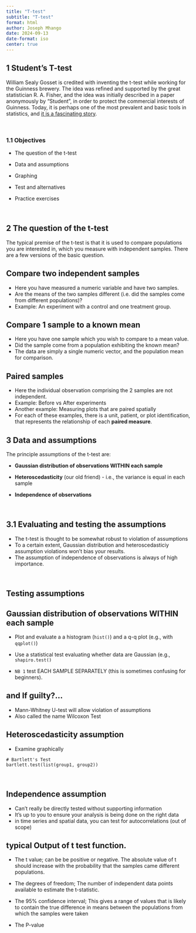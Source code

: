```yaml
---
title: "T-test"
subtitle: "T-test"
format: html
author: Joseph Mhango
date: 2024-09-13
date-format: iso
center: true
---
```



## 1 Student's T-test

William Sealy Gosset is credited with inventing the t-test while working for the Guinness brewery. The idea was refined and supported by the great statistician R. A. Fisher, and the idea was initially described in a paper anonymously by "Student", in order to protect the commercial interests of Guinness. Today, it is perhaps one of the most prevalent and basic tools in statistics, and [it is a fascinating story](https://priceonomics.com/the-guinness-brewer-who-revolutionized-statistics/).

<br>

### 1.1 Objectives

-   The question of the t-test

-   Data and assumptions

-   Graphing

-   Test and alternatives

-   Practice exercises

<br>

## 2 The question of the t-test


The typical premise of the t-test is that it is used to compare populations you are interested in, which you measure with independent samples. There are a few versions of the basic question.

## Compare two independent samples

- Here you have measured a numeric variable and have two samples. 
- Are the means of the two samples different (i.e. did the samples come from different populations)?
- Example: An experiment with a control and one treatment group.


## Compare 1 sample to a known mean

- Here you have one sample which you wish to compare to a mean value.
- Did the sample come from a population exhibiting the known mean?
- The data are simply a single numeric vector, and the population mean for comparison.

## Paired samples

- Here the individual observation comprising the 2 samples are not independent.
- Example: Before vs After experiments
- Another example: Measuring plots that are paired spatially
- For each of these examples, there is a unit, patient, or plot identification, that represents the relationship of each **paired measure**.

## 3 Data and assumptions

The principle assumptions of the t-test are:

-   **Gaussian distribution of observations WITHIN each sample**

-   **Heteroscedasticity** (our old friend) - i.e., the variance is equal in each sample

-   **Independence of observations**

<br>

## 3.1 Evaluating and testing the assumptions

- The t-test is thought to be somewhat robust to violation of assumptions
- To a certain extent, Gaussian distribution and heteroscedasticiy assumption violations won't bias your results.
- The assumption of independence of observations is always of high importance.


<br>

## Testing assumptions

## Gaussian distribution of observations WITHIN each sample

- Plot and evaluate a a histogram (`hist()`) and a q-q plot (e.g., with `qqplot()`)

- Use a statistical test evaluating whether data are Gaussian (e.g., `shapiro.test()`
- `NB 1` test EACH SAMPLE SEPARATELY (this is sometimes confusing for beginners).

## and If guilty?...
- Mann-Whitney U-test will allow violation of assumptions
- Also called the name Wilcoxon Test


## Heteroscedasticity assumption

- Examine graphically
``` 
# Bartlett's Test
bartlett.test(list(group1, group2))
```
<br>

## Independence assumption

- Can't really be directly tested without supporting information
- It's up to you to ensure your analysis is being done on the right data
- in time series and spatial data, you can test for autocorrelations (out of scope)


## typical Output of t test function.

- The t value; can be be positive or negative. The absolute value of t should increase with the probability that the samples came different populations.

- The degrees of freedom; The number of independent data points available to estimate the t-statistic.

- The 95% confidence interval; This gives a range of values that is likely to contain the true difference in means between the populations from which the samples were taken

- The P-value
